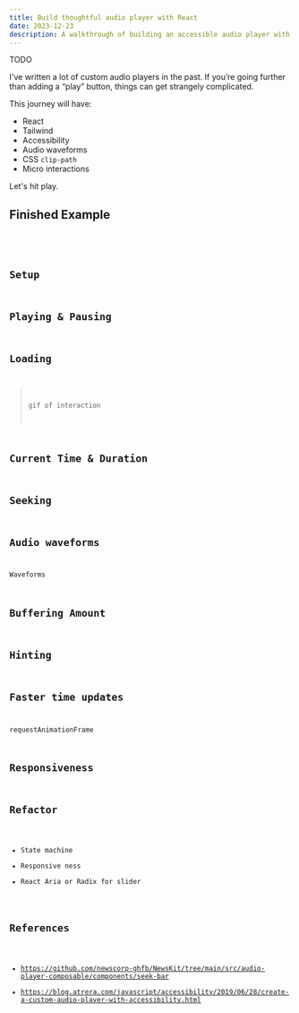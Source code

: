 ```yaml
---
title: Build thoughtful audio player with React
date: 2023-12-23
description: A walkthrough of building an accessible audio player with React that includes waveforms, CSS clip-path, Tailwind, and more!
---
```



TODO

I've written a lot of custom audio players in the past. If you’re going further than adding a “play” button, things can get strangely complicated. 

This journey will have:

* React
* Tailwind
* Accessibility
* Audio waveforms
* CSS `clip-path`
* Micro interactions

Let's hit play.

## Finished Example

<Example>
  <Final slot="example" client:load />
  <Code code={FinalRaw} lang="tsx" slot="code" />
</Example>


## Setup


## Playing & Pausing


## Loading


> gif of interaction

## Current Time & Duration

## Seeking


## Audio waveforms

Waveforms

## Buffering Amount


## Hinting

## Faster time updates

requestAnimationFrame

## Responsiveness

## Refactor

- State machine
- Responsive ness
- React Aria or Radix for slider

## References
- https://github.com/newscorp-ghfb/NewsKit/tree/main/src/audio-player-composable/components/seek-bar
- https://blog.atrera.com/javascript/accessibility/2019/06/28/create-a-custom-audio-player-with-accessibility.html

